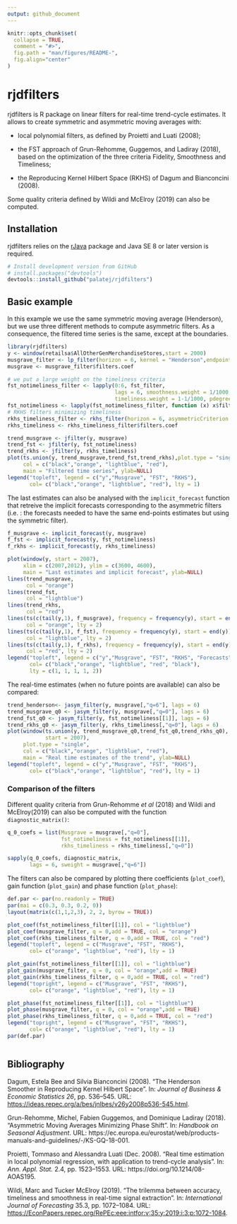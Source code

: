```yaml
---
output: github_document
---
```


<!-- README.md is generated from README.Rmd. Please edit that file -->

```r
knitr::opts_chunk$set(
  collapse = TRUE,
  comment = "#>",
  fig.path = "man/figures/README-",
  fig.align="center"
)
```

# rjdfilters

rjdfilters is R package on linear filters for real-time trend-cycle estimates.
It allows to create symmetric and asymmetric moving averages with:

- local polynomial filters, as defined by Proietti and Luati (2008);

- the FST approach  of Grun-Rehomme, Guggemos, and Ladiray (2018), based on the optimization of the three criteria Fidelity, Smoothness and Timeliness;

- the Reproducing Kernel Hilbert Space (RKHS) of Dagum and Bianconcini (2008).

Some quality criteria defined by Wildi and McElroy (2019) can also be computed.

## Installation

rjdfilters relies on the [rJava](https://CRAN.R-project.org/package=rJava) package and Java SE 8 or later version is required.

```r
# Install development version from GitHub
# install.packages("devtools")
devtools::install_github("palatej/rjdfilters")
```

## Basic example

In this example we use the same symmetric moving average (Henderson), but we use three different methods to compute asymmetric filters. As a consequence, the filtered time series is the same, except at the boundaries.

```r
library(rjdfilters)
y <- window(retailsa$AllOtherGenMerchandiseStores,start = 2000)
musgrave_filter <- lp_filter(horizon = 6, kernel = "Henderson",endpoints = "LC")
musgrave <- musgrave_filter$filters.coef

# we put a large weight on the timeliness criteria
fst_notimeliness_filter <- lapply(0:6, fst_filter,
                                  lags = 6, smoothness.weight = 1/1000,
                                  timeliness.weight = 1-1/1000, pdegree =2)
fst_notimeliness <- lapply(fst_notimeliness_filter, function (x) x$filters.coef)
# RKHS filters minimizing timeliness
rkhs_timeliness_filter <- rkhs_filter(horizon = 6, asymmetricCriterion = "Timeliness")
rkhs_timeliness <- rkhs_timeliness_filter$filters.coef

trend_musgrave <- jfilter(y, musgrave)
trend_fst <- jfilter(y, fst_notimeliness)
trend_rkhs <- jfilter(y, rkhs_timeliness)
plot(ts.union(y, trend_musgrave,trend_fst,trend_rkhs),plot.type = "single",
     col = c("black","orange", "lightblue", "red"),
     main = "Filtered time series", ylab=NULL)
legend("topleft", legend = c("y","Musgrave", "FST", "RKHS"),
       col= c("black","orange", "lightblue", "red"), lty = 1)
```

The last estimates can also be analysed with the `implicit_forecast` function that retreive the implicit forecasts corresponding to the asymmetric filters (i.e. : the forecasts needed to have the same end-points estimates but using the symmetric filter).

```r
f_musgrave <- implicit_forecast(y, musgrave)
f_fst <- implicit_forecast(y, fst_notimeliness)
f_rkhs <- implicit_forecast(y, rkhs_timeliness)

plot(window(y, start = 2007),
     xlim = c(2007,2012), ylim = c(3600, 4600),
     main = "Last estimates and implicit forecast", ylab=NULL)
lines(trend_musgrave,
      col = "orange")
lines(trend_fst,
      col = "lightblue")
lines(trend_rkhs,
      col = "red")
lines(ts(c(tail(y,1), f_musgrave), frequency = frequency(y), start = end(y)),
      col = "orange", lty = 2)
lines(ts(c(tail(y,1), f_fst), frequency = frequency(y), start = end(y)),
      col = "lightblue", lty = 2)
lines(ts(c(tail(y,1), f_rkhs), frequency = frequency(y), start = end(y)),
      col = "red", lty = 2)
legend("topleft", legend = c("y","Musgrave", "FST", "RKHS", "Forecasts"),
       col= c("black","orange", "lightblue", "red", "black"),
       lty = c(1, 1, 1, 1, 2))
```

The real-time estimates (when no future points are available) can also be compared:

```r
trend_henderson<- jasym_filter(y, musgrave[,"q=6"], lags = 6)
trend_musgrave_q0 <- jasym_filter(y, musgrave[,"q=0"], lags = 6)
trend_fst_q0 <- jasym_filter(y, fst_notimeliness[[1]], lags = 6)
trend_rkhs_q0 <- jasym_filter(y, rkhs_timeliness[,"q=0"], lags = 6)
plot(window(ts.union(y, trend_musgrave_q0,trend_fst_q0,trend_rkhs_q0),
            start = 2007),
     plot.type = "single",
     col = c("black","orange", "lightblue", "red"),
     main = "Real time estimates of the trend", ylab=NULL)
legend("topleft", legend = c("y","Musgrave", "FST", "RKHS"),
       col= c("black","orange", "lightblue", "red"), lty = 1)
```

### Comparison of the filters

Different quality criteria from Grun-Rehomme *et al* (2018) and Wildi and McElroy(2019) can also be computed with the function `diagnostic_matrix()`:
```r
q_0_coefs = list(Musgrave = musgrave[,"q=0"],
                 fst_notimeliness = fst_notimeliness[[1]],
                 rkhs_timeliness = rkhs_timeliness[,"q=0"])

sapply(q_0_coefs, diagnostic_matrix,
       lags = 6, sweight = musgrave[,"q=6"])
```

The filters can also be compared by plotting there coefficients (`plot_coef`), gain function (`plot_gain`) and phase function (`plot_phase`):

```r
def.par <- par(no.readonly = TRUE)
par(mai = c(0.3, 0.3, 0.2, 0))
layout(matrix(c(1,1,2,3), 2, 2, byrow = TRUE))

plot_coef(fst_notimeliness_filter[[1]], col = "lightblue")
plot_coef(musgrave_filter, q = 0,add = TRUE, col = "orange")
plot_coef(rkhs_timeliness_filter, q = 0,add = TRUE, col = "red")
legend("topleft", legend = c("Musgrave", "FST", "RKHS"),
       col= c("orange", "lightblue", "red"), lty = 1)

plot_gain(fst_notimeliness_filter[[1]], col = "lightblue")
plot_gain(musgrave_filter, q = 0, col = "orange",add = TRUE)
plot_gain(rkhs_timeliness_filter, q = 0,add = TRUE, col = "red")
legend("topright", legend = c("Musgrave", "FST", "RKHS"),
       col= c("orange", "lightblue", "red"), lty = 1)

plot_phase(fst_notimeliness_filter[[1]], col = "lightblue")
plot_phase(musgrave_filter, q = 0, col = "orange",add = TRUE)
plot_phase(rkhs_timeliness_filter, q = 0,add = TRUE, col = "red")
legend("topright", legend = c("Musgrave", "FST", "RKHS"),
       col= c("orange", "lightblue", "red"), lty = 1)
par(def.par)
```

```r
```

## Bibliography

Dagum, Estela Bee and Silvia Bianconcini (2008). “The Henderson Smoother in Reproducing Kernel Hilbert Space”. In: *Journal of Business & Economic Statistics 26*, pp. 536–545. URL: [https://ideas.repec.org/a/bes/jnlbes/v26y2008p536-545.html](https://ideas.repec.org/a/bes/jnlbes/v26y2008p536-545.html).

Grun-Rehomme, Michel, Fabien Guggemos, and Dominique Ladiray (2018). “Asymmetric Moving Averages Minimizing Phase Shift”. In: *Handbook on Seasonal Adjustment*. URL: https://ec.europa.eu/eurostat/web/products-manuals-and-guidelines/-/KS-GQ-18-001.

Proietti, Tommaso and Alessandra Luati (Dec. 2008). “Real time estimation in local polynomial regression, with application to trend-cycle analysis”. In: *Ann. Appl. Stat.* 2.4, pp. 1523–1553. URL: https://doi.org/10.1214/08-AOAS195.

Wildi, Marc and Tucker McElroy (2019). “The trilemma between accuracy, timeliness and smoothness in real-time signal extraction”. In: *International Journal of Forecasting* 35.3, pp. 1072–1084. URL: [https://EconPapers.repec.org/RePEc:eee:intfor:v<wbr>:35:y:2019:i:3:p:1072-1084](https://EconPapers.repec.org/RePEc:eee:intfor:v:35:y:2019:i:3:p:1072-1084).

